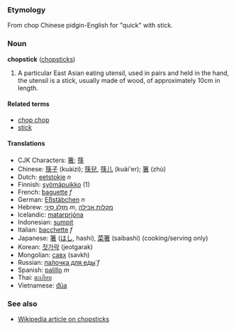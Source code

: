 ===Etymology===
From  chop  Chinese pidgin-English for "quick" with stick.

===Noun===
'''chopstick''' ([[chopstick]]s)

# A particular East Asian eating utensil, used in pairs and held in the hand, the utensil is a stick, usually made of wood, of approximately 10cm in length.

====Related terms====
*[[chop chop]]
*[[stick]]

====Translations====
*CJK Characters: [[箸]]; [[筷]]
*Chinese: [[筷子]] (kuàizi); [[筷兒]], [[筷儿]] (kuài'er); [[箸]] (zhù)
*Dutch: [[eetstokje]] ''n''
*Finnish: [[syömäpuikko]] (1)
*French: [[baguette]] ''f''
*German: [[Eßstäbchen]] ''n''
*Hebrew: [[מזלג סיני|מַזְלֵג סִינִי]] ''m'', [[מקלות אכילה]]
*Icelandic: [[matarprjóna]]<!-- also seen matarprjónar which is probably plural -->
*Indonesian: [[sumpit]]
*Italian: [[bacchette]] ''f''
*Japanese: [[箸]] ([[はし]], hashi), [[菜箸]] (saibashi) (cooking/serving only)
*Korean: [[젓가락]] (jeotgarak)
*Mongolian: [[савх]] (savkh)<!-- possibly this is in the plural -->
*Russian: [[палочка для еды|па́лочка для еды́]] ''f''
*Spanish: [[palillo]] ''m''
*Thai: [[ตะเกียบ]]
*Vietnamese: [[đũa]]

===See also===
*[[w:chopstick|Wikipedia article on chopsticks]]